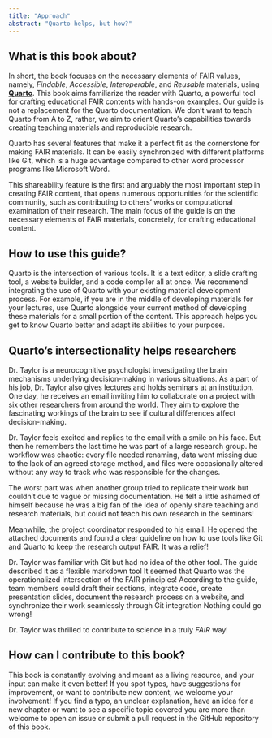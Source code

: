 ```yaml
---
title: "Approach"
abstract: "Quarto helps, but how?"
---
```


## What is this book about?

In short, the book focuses on the necessary elements of FAIR values, namely, *Findable*, *Accessible*, *Interoperable*, and *Reusable* materials, using [**Quarto**]({{< links.quarto >}}).
This book aims familiarize the reader with Quarto, a powerful tool for crafting educational FAIR contents with hands-on examples.
Our guide is not a replacement for the Quarto documentation.
We don't want to teach Quarto from A to Z, rather, we aim to orient Quarto's capabilities towards creating teaching materials and reproducible research.

Quarto has several features that make it a perfect fit as the cornerstone for making FAIR materials.
It can be easily synchronized with different platforms like Git, which is a huge advantage compared to other word processor programs like Microsoft Word.

This shareability feature is the first and arguably the most important step in creating FAIR content, that opens numerous opportunities for the scientific community, such as contributing to others' works or computational examination of their research.
The main focus of the guide is on the necessary elements of FAIR materials, concretely, for crafting educational content.

## How to use this guide?

Quarto is the intersection of various tools.
It is a text editor, a slide crafting tool, a website builder, and a code compiler all at once.
We recommend integrating the use of Quarto with your existing material development process.
For example, if you are in the middle of developing materials for your lectures, use Quarto alongside your current method of developing these materials for a small portion of the content.
This approach helps you get to know Quarto better and adapt its abilities to your purpose.

## Quarto's intersectionality helps researchers

Dr. Taylor is a neurocognitive psychologist investigating the brain mechanisms underlying decision-making in various situations.
As a part of his job, Dr. Taylor also gives lectures and holds seminars at an institution.
One day, he receives an email inviting him to collaborate on a project with six other researchers from around the world.
They aim to explore the fascinating workings of the brain to see if cultural differences affect decision-making.

Dr. Taylor feels excited and replies to the email with a smile on his face.
But then he remembers the last time he was part of a large research group.
he workflow was chaotic: every file needed renaming, data went missing due to the lack of an agreed storage method, and files were occasionally altered without any way to track who was responsible for the changes.

The worst part was when another group tried to replicate their work but couldn’t due to vague or missing documentation.
He felt a little ashamed of himself because he was a big fan of the idea of openly share teaching and research materials, but could not teach his own research in the seminars!

Meanwhile, the project coordinator responded to his email.
He opened the attached documents and found a clear guideline on how to use tools like Git and Quarto to keep the research output FAIR.
It was a relief!

Dr. Taylor was familiar with Git but had no idea of the other tool.
The guide described it as a flexible markdown tool
It seemed that Quarto was the operationalized intersection of the FAIR principles!
According to the guide, team members could draft their sections, integrate code, create presentation slides, document the research process on a website, and synchronize their work seamlessly through Git integration
Nothing could go wrong!

Dr. Taylor was thrilled to contribute to science in a truly *FAIR* way!


## How can I contribute to this book?

This book is constantly evolving and meant as a living resource, and your input can make it even better!
If you spot typos, have suggestions for improvement, or want to contribute new content, we welcome your involvement!
If you find a typo, an unclear explanation, have an idea for a new chapter or want to see a specific topic covered you are more than welcome to open an issue or submit a pull request in the GitHub repository of this book.
